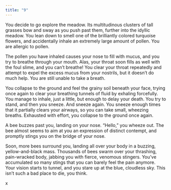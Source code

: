 ```yaml
---
title: "9"
---
```


You decide to go explore the meadow. Its multitudinous clusters of tall grasses bow and sway as you push past them, further into the idyllic meadow. You lean down to smell one of the brilliantly colored turquoise flowers, and accidentally inhale an extremely large amount of pollen. You are allergic to pollen.

The pollen you have inhaled causes your nose to fill with mucus, and you try to breathe through your mouth. Alas, your throat soon fills as well with the foul slime, and you can’t breathe! You clear your throat repeatedly and attempt to expel the excess mucus from your nostrils, but it doesn’t do much help. You are still unable to take a breath. 

You collapse to the ground and feel the grainy soil beneath your face, trying once again to clear your breathing tunnels of fluid by exhaling forcefully. You manage to inhale, just a little, but enough to delay your death. You try to stand, and then you sneeze. And sneeze again. You sneeze enough times that it partially clears your airways, so you can take small, wheezing breaths. Exhausted with effort, you collapse to the ground once again.

A bee buzzes past you, landing on your nose. “Hello,” you wheeze out. The bee almost seems to aim at you an expression of distinct contempt, and promptly stings you on the bridge of your nose. 

Soon, more bees surround you, landing all over your body in a buzzing, yellow-and-black mass. Thousands of bees swarm over your thrashing, pain-wracked body, jabbing you with fierce, venomous stingers. You’ve accumulated so many stings that you can barely feel the pain anymore. Your vision starts to tunnel, and you stare up at the blue, cloudless sky. This isn’t such a bad place to die, you think.

x
